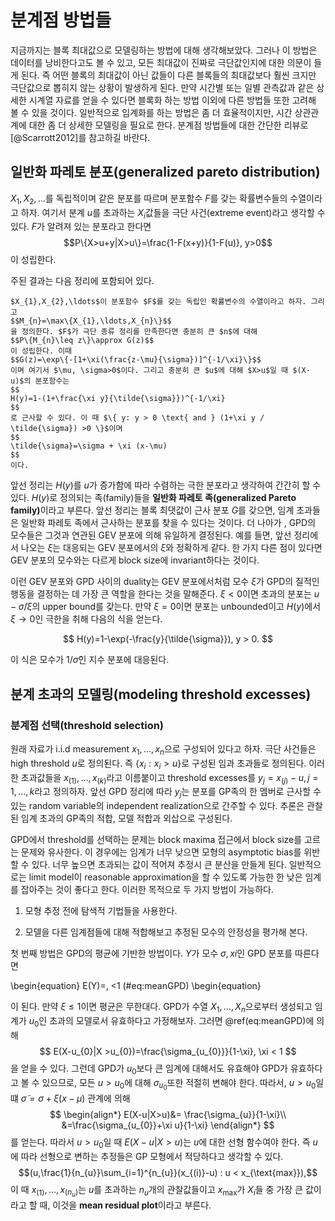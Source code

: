 # 분계점 방법들 {#pot}

지금까지는 블록 최대값으로 모델링하는 방법에 대해 생각해보았다. 그러나 이 방법은 데이터를 낭비한다고도 볼 수 있고, 모든 최대값이 진짜로 극단값인지에 대한 의문이 들게 된다. 즉 어떤 블록의 최대값이 아닌 값들이 다른 블록들의 최대값보다 훨씬 크지만 극단값으로 뽑히지 않는 상황이 발생하게 된다. 만약 시간별 또는 일별 관측값과 같은 상세한 시계열 자료를 얻을 수 있다면 블록화 하는 방법 이외에 다른 방법들 또한 고려해 볼 수 있을 것이다. 일반적으로 임계화를 하는 방법은 좀 더 효율적이지만, 시간 상관관계에 대한 좀 더 상세한 모델링을 필요로 한다. 분계점 방법들에 대한 간단한 리뷰로 [@Scarrott2012]를 참고하길 바란다.

## 일반화 파레토 분포(generalized pareto distribution)

$X_{1},X_{2},\ldots$를 독립적이며 같은 분포를 따르며 분포함수 $F$를 갖는 확률변수들의 수열이라고 하자. 여기서 분계 $u$를 초과하는 $X_{i}$값들을 극단 사건(extreme event)라고 생각할 수 있다. $F$가 알려져 있는 분포라고 한다면
$$P\{X>u+y|X>u\}=\frac{1-F(x+y)}{1-F(u)}, y>0$$
이 성립한다.

주된 결과는 다음 정리에 포함되어 있다.

```theorem
$X_{1},X_{2},\ldots$이 분포함수 $F$를 갖는 독립인 확률변수의 수열이라고 하자. 그리고
$$M_{n}=\max\{X_{1},\ldots,X_{n}\}$$
을 정의한다. $F$가 극단 종류 정리를 만족한다면 충분히 큰 $n$에 대해
$$P\{M_{n}\leq z\}\approx G(z)$$
이 성립한다. 이때
$$G(z)=\exp\{-[1+\xi(\frac{z-\mu}{\sigma})]^{-1/\xi}\}$$
이며 여기서 $\mu, \sigma>0$이다. 그리고 충분히 큰 $u$에 대해 $X>u$일 때 $(X-u)$의 분포함수는
$$
H(y)=1-(1+\frac{\xi y}{\tilde{\sigma}})^{-1/\xi}
$$
로 근사할 수 있다. 이 때 $\{ y: y > 0 \text{ and } (1+\xi y / \tilde{\sigma}) >0 \}$이며
$$
\tilde{\sigma}=\sigma + \xi (x-\mu)
$$
이다.

```

앞선 정리는 $H(y)$를 $u$가 증가함에 따라 수렴하는 극한 분포라고 생각하여 간간히 할 수 있다. $H(y)$로 정의되는 족(family)들을 **일반화 파레토 족(generalized Pareto family)**이라고 부른다. 앞선 정리는 블록 최댓값이 근사 분포 $G$를 갖으면, 임계 초과들은 일반화 파레토 족에서 근사하는 분포를 찾을 수 있다는 것이다. 더 나아가 , GPD의 모수들은 그것과 연관된 GEV 분포에 의해 유일하게 결정된다. 예를 들면, 앞선 정리에서 나오는 $\xi$는 대응되는 GEV 분포에서의 $\xi$와 정확하게 같다. 한 가지 다른 점이 있다면 GEV 분포의 모수와는 다르게 block size에 invariant하다는 것이다.

이런 GEV 분포와 GPD 사이의 duality는 GEV 분포에서처럼 모수 $\xi$가 GPD의 질적인 행동을 결정하는 데 가장 큰 역할을 한다는 것을 말해준다. $\xi<0$이면 초과의 분포는 $u-\tilde{\sigma}/\xi$의 upper bound를 갖는다. 만약 $\xi=0$이면 분포는 unbounded이고 $H(y)$에서 $\xi \rightarrow 0$인 극한을 취해 다음의 식을 얻는다.

$$
H(y)=1-\exp(-\frac{y}{\tilde{\sigma}}), y > 0.
$$

이 식은 모수가 $1/\tilde{\sigma}$인 지수 분포에 대응된다.

## 분계 초과의 모델링(modeling threshold excesses)

### 분계점 선택(threshold selection)

원래 자료가 i.i.d measurement $x_{1}, \ldots, x_{n}$으로 구성되어 있다고 하자. 극단 사건들은 high threshold $u$로 정의된다. 즉 $\{x_{i}: x_{i}>u\}$로 구성된 임과 초과들로 정의된다. 이러한 초과값들을 $x_{(1)}, \ldots , x_{(k)}$라고 이름붙이고 threshold excesses를 $y_{j}=x_{(j)}-u, j=1,\ldots, k$라고 정의하자. 앞선 GPD 정리에 따라 $y_{j}$는 분포를 GP족의 한 멤버로 근사할 수 있는 random variable의 independent realization으로 간주할 수 있다. 추론은 관찰된 임계 초과의 GP족의 적합, 모델 적합과 외삽으로 구성된다.

GPD에서 threshold를 선택하는 문제는 block maxima 접근에서 block size를 고르는 문제와 유사한다. 이 경우에는 임계가 너무 낮으면 모형의 asymptotic bias를 위반할 수 있다. 너무 높으면 초과되는 값이 적어져 추정시 큰 분산을 만들게 된다. 일반적으로는 limit model이 reasonable approximation을 할 수 있도록 가능한 한 낮은 임계를 잡아주는 것이 좋다고 한다. 이러한 목적으로 두 가지 방법이 가능하다.

1. 모형 추정 전에 탐색적 기법들을 사용한다.

2. 모델을 다른 임계점들에 대해 적합해보고 추정된 모수의 안정성을 평가해 본다.

첫 번째 방법은 GPD의 평균에 기반한 방법이다. $Y$가 모수 $\sigma, xi$인 GPD 분포를 따른다면

\begin{equation}
E(Y)=\frac{\sigma}{1-\xi}, \xi<1
(\#eq:meanGPD)
\begin{equation}

이 된다. 만약 $\xi\leq 1$이면 평균은 무한대다. GPD가 수열 $X_{1},\ldots, X_{n}$으로부터 생성되고 임계가 $u_{0}$인 초과의 모델로서 유효하다고 가정해보자. 그러면 \@ref(eq:meanGPD)에 의해
$$
E(X-u_{0}|X >u_{0})=\frac{\sigma_{u_{0}}}{1-\xi}, \xi < 1
$$
을 얻을 수 있다. 그런데 GPD가 $u_{0}$보다 큰 임계에 대해서도 유효해야 GPD가 유효하다고 볼 수 있으므로, 모든 $u>u_{0}$에 대해 $\sigma_{u_{0}}$또한 적절히 변해야 한다. 따라서, $u>u_{0}$일 떄 $\tilde{\sigma}=\sigma + \xi (x-\mu)$ 관계에 의해
$$
\begin{align*}
E(X-u|X>u)&= \frac{\sigma_{u}}{1-\xi}\\
&=\frac{\sigma_{u_{0}}+\xi u}{1-\xi}
\end{align*}
$$
를 얻는다. 따라서 $u>u_{0}$일 때 $E(X-u|X>u)$는 $u$에 대한 선형 함수여야 한다. 즉 $u$에 따라 선형으로 변하는 추정들은 GP 모형에서 적당하다고 생각할 수 있다.
$$(u,\frac{1}{n_{u}}\sum_{i=1}^{n_{u}}(x_{(i)}-u) : u < x_{\text{max}}),$$
이 때 $x_{(1)},\ldots, x_{(n_{u})}$는 $u$를 초과하는 $n_{u}$개의 관찰값들이고 $x_{\text{max}}$가 $X_{i}$들 중 가장 큰 값이라고 할 때, 이것을 **mean residual plot**이라고 부른다.
